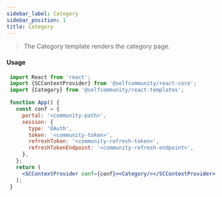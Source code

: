 ```yaml
---
sidebar_label: Category
sidebar_position: 1
title: Category
---
```


> The Category template renders the category page.


<Logged><Category/></Logged>


#### Usage

```jsx
 import React from 'react';
 import {SCContextProvider} from '@selfcommunity/react-core';
 import {Category} from '@selfcommunity/react-templates';

 function App() {
   const conf = {
     portal: '<community-path>',
     session: {
       type: 'OAuth',
       token: '<community-token>',
       refreshToken: '<community-refresh-token>',
       refreshTokenEndpoint: '<community-refresh-endpoint>',
     },
   };
   return (
     <SCContextProvider conf={conf}><Category/></SCContextProvider>
   );
 }
```